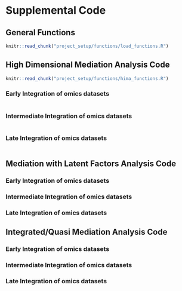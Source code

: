 # Supplemental Code {#sec-code}

## General Functions  
```r
knitr::read_chunk("project_setup/functions/load_functions.R")
```

## High Dimensional Mediation Analysis Code

```r
knitr::read_chunk("project_setup/functions/hima_functions.R")
```

### Early Integration of omics datasets {#sec-code_hima_early}

```r
```

### Intermediate Integration of omics datasets {#sec-code_hima_int}

```r
```

### Late Integration of omics datasets

```r
```


## Mediation with Latent Factors Analysis Code

### Early Integration of omics datasets

### Intermediate Integration of omics datasets

### Late Integration of omics datasets



## Integrated/Quasi Mediation Analysis Code

### Early Integration of omics datasets

### Intermediate Integration of omics datasets

### Late Integration of omics datasets